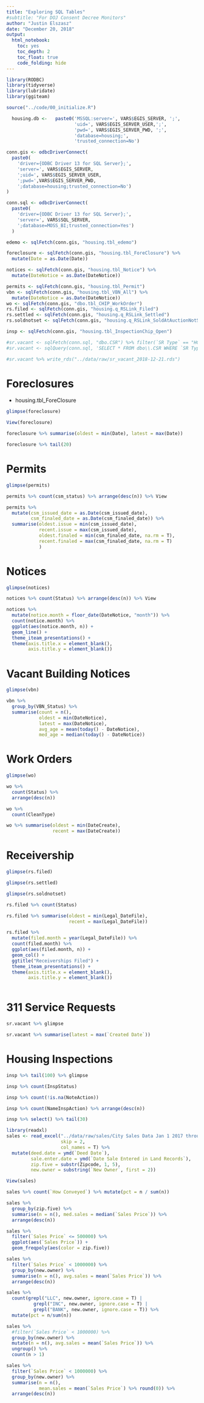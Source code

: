 ```yaml
---
title: "Exploring SQL Tables"
#subtitle: "For DOJ Consent Decree Monitors"
author: "Justin Elszasz"
date: "December 20, 2018"
output:
  html_notebook:
    toc: yes
    toc_depth: 2
    toc_float: true
    code_folding: hide
---
```


```r
library(RODBC)
library(tidyverse)
library(lubridate)
library(ggiteam)

source("../code/00_initialize.R")
```

```r

  housing.db <-   paste0('MSSQL:server=', VARS$EGIS_SERVER, ';',
                         'uid=', VARS$EGIS_SERVER_USER,';',
                         'pwd=', VARS$EGIS_SERVER_PWD, ';',
                         'database=housing;',
                         'trusted_connection=No')

conn.gis <- odbcDriverConnect(
  paste0(
    'driver={ODBC Driver 13 for SQL Server};',
    'server=', VARS$EGIS_SERVER, 
    ';uid=', VARS$EGIS_SERVER_USER,
    ';pwd=',VARS$EGIS_SERVER_PWD, 
    ';database=housing;trusted_connection=No')
)

conn.sql <- odbcDriverConnect(
  paste0(
    'driver={ODBC Driver 13 for SQL Server};',
    'server=', VARS$SQL_SERVER,
    ';database=MOSS_BI;trusted_connection=Yes')
  )
```

```r
edemo <- sqlFetch(conn.gis, "housing.tbl_edemo")

foreclosure <- sqlFetch(conn.gis, "housing.tbl_ForeClosure") %>%
  mutate(Date = as.Date(Date))

notices <- sqlFetch(conn.gis, "housing.tbl_Notice") %>% 
  mutate(DateNotice = as.Date(DateNotice))

permits <- sqlFetch(conn.gis, "housing.tbl_Permit")
vbn <- sqlFetch(conn.gis, "housing.tbl_VBN_All") %>% 
  mutate(DateNotice = as.Date(DateNotice))
wo <- sqlFetch(conn.gis, "dbo.tbl_CHIP_WorkOrder")
rs.filed <- sqlFetch(conn.gis, "housing.q_RSLink_Filed")
rs.settled <- sqlFetch(conn.gis, "housing.q_RSLink_Settled")
rs.soldnotset <- sqlFetch(conn.gis, "housing.q_RSLink_SoldAtAuctionNotSettled")

insp <- sqlFetch(conn.gis, "housing.tbl_InspectionChip_Open")

#sr.vacant <- sqlFetch(conn.sql, "dbo.CSR") %>% filter(`SR Type` == "HCD-Vacant Building")
#sr.vacant <- sqlQuery(conn.sql, 'SELECT * FROM dbo\\.CSR WHERE `SR Type` = `HCD-Vacant Building`;')

#sr.vacant %>% write_rds("../data/raw/sr_vacant_2018-12-21.rds")
```

# Foreclosures 

- housing.tbl_ForeClosure

```r
glimpse(foreclosure)
```

```r
View(foreclosure)
```


```r
foreclosure %>% summarise(oldest = min(Date), latest = max(Date))
```

```r
foreclosure %>% tail(20)
```


# Permits

```r
glimpse(permits)
```

```r
permits %>% count(csm_status) %>% arrange(desc(n)) %>% View
```
```r
permits %>% 
  mutate(csm_issued_date = as.Date(csm_issued_date),
         csm_finaled_date = as.Date(csm_finaled_date)) %>%
  summarise(oldest.issue = min(csm_issued_date),
            recent.issue = max(csm_issued_date),
            oldest.finaled = min(csm_finaled_date, na.rm = T),
            recent.finaled = max(csm_finaled_date, na.rm = T)
            )
```


# Notices 

```r
glimpse(notices)
```

```r
notices %>% count(Status) %>% arrange(desc(n)) %>% View
```


```r
notices %>% 
  mutate(notice.month = floor_date(DateNotice, "month")) %>%
  count(notice.month) %>%
  ggplot(aes(notice.month, n)) +
  geom_line() +
  theme_iteam_presentations() +
  theme(axis.title.x = element_blank(),
        axis.title.y = element_blank())
```



# Vacant Building Notices

```r
glimpse(vbn)
```


```r
vbn %>% 
  group_by(VBN_Status) %>% 
  summarise(count = n(),
            oldest = min(DateNotice), 
            latest = max(DateNotice),
            avg_age = mean(today() - DateNotice),
            med_age = median(today() - DateNotice))
```

# Work Orders

```r
glimpse(wo)
```

```r
wo %>% 
  count(Status) %>%
  arrange(desc(n))
```
```r
wo %>% 
  count(CleanType)
```


```r
wo %>% summarise(oldest = min(DateCreate),
                 recent = max(DateCreate))
```


# Receivership

```r
glimpse(rs.filed)
```

```r
glimpse(rs.settled)
```


```r
glimpse(rs.soldnotset)
```

```r
rs.filed %>% count(Status)
```


```r
rs.filed %>% summarise(oldest = min(Legal_DateFile),
                       recent = max(Legal_DateFile))
```
```r
rs.filed %>%
  mutate(filed.month = year(Legal_DateFile)) %>%
  count(filed.month) %>%
  ggplot(aes(filed.month, n)) +
  geom_col() +
  ggtitle("Receiverships Filed") +
  theme_iteam_presentations() +
  theme(axis.title.x = element_blank(),
        axis.title.y = element_blank())
```
```r

```

# 311 Service Requests

```r
sr.vacant %>% glimpse
```

```r
sr.vacant %>% summarise(latest = max(`Created Date`))
```


# Housing Inspections

```r
insp %>% tail(100) %>% glimpse
```

```r
insp %>% count(InspStatus)
```
```r
insp %>% count(!is.na(NoteAction))
```
```r
insp %>% count(NameInspAction) %>% arrange(desc(n))
```

```r
insp %>% select() %>% tail(30)
```

```r
library(readxl)
sales <- read_excel("../data/raw/sales/City Sales Data Jan 1 2017 through September 2018.xlsx",
                    skip = 2,
                    col_names = T) %>%
  mutate(deed.date = ymd(`Deed Date`),
         sale.enter.date = ymd(`Date Sale Entered in Land Records`),
         zip.five = substr(Zipcode, 1, 5),
         new.owner = substring(`New Owner`, first = 2))

```
```r
View(sales)
```

```r
sales %>% count(`How Conveyed`) %>% mutate(pct = n / sum(n))
```

```r
sales %>% 
  group_by(zip.five) %>% 
  summarise(n = n(), med.sales = median(`Sales Price`)) %>% 
  arrange(desc(n))

```

```r
sales %>%
  filter(`Sales Price` <= 500000) %>%
  ggplot(aes(`Sales Price`)) +
  geom_freqpoly(aes(color = zip.five))
```

```r
sales %>% 
  filter(`Sales Price` < 1000000) %>%
  group_by(new.owner) %>% 
  summarise(n = n(), avg.sales = mean(`Sales Price`)) %>% 
  arrange(desc(n))
```

```r
sales %>%
  count(grepl("LLC", new.owner, ignore.case = T) |
          grepl("INC", new.owner, ignore.case = T) |
          grepl("BANK", new.owner, ignore.case = T)) %>%
  mutate(pct = n/sum(n))
```
```r
sales %>% 
  #filter(`Sales Price` < 1000000) %>%
  group_by(new.owner) %>% 
  mutate(n = n(), avg.sales = mean(`Sales Price`)) %>% 
  ungroup() %>%
  count(n > 1)
```
```r
sales %>%
  filter(`Sales Price` < 1000000) %>%
  group_by(new.owner) %>% 
  summarise(n = n(),
            mean.sales = mean(`Sales Price`) %>% round(0)) %>%
  arrange(desc(n))
```

